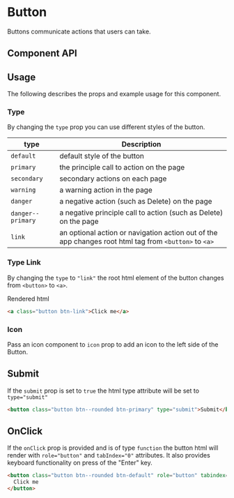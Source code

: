 

# Button

Buttons communicate actions that users can take.

<Canvas>
  <Story id="ui-components-ui-button-button-stories-js--default-story" />
</Canvas>

## Component API

<ArgsTable of={Button} />

## Usage

The following describes the props and example usage for this component.

### Type

By changing the `type` prop you can use different styles of the button.

| type              | Description                                                                                           |
| ----------------- | ----------------------------------------------------------------------------------------------------- |
| `default`         | default style of the button                                                                           |
| `primary`         | the principle call to action on the page                                                              |
| `secondary`       | secondary actions on each page                                                                        |
| `warning`         | a warning action in the page                                                                          |
| `danger`          | a negative action (such as Delete) on the page                                                        |
| `danger--primary` | a negative principle call to action (such as Delete) on the page                                      |
| `link`            | an optional action or navigation action out of the app changes root html tag from `<button>` to `<a>` |

<Canvas>
  <Story id="ui-components-ui-button-button-stories-js--type" />
</Canvas>

### Type Link

By changing the `type` to `"link"` the root html element of the button changes from `<button>` to `<a>`.

Rendered html

```html
<a class="button btn-link">Click me</a>
```

<Canvas>
  <Story id="ui-components-ui-button-button-stories-js--type-link" />
</Canvas>

### Icon

Pass an icon component to `icon` prop to add an icon to the left side of the Button.

<Canvas>
  <Story id="ui-components-ui-button-button-stories-js--icon" />
</Canvas>

## Submit

If the `submit` prop is set to `true` the html type attribute will be set to `type="submit"`

```html
<button class="button btn--rounded btn-primary" type="submit">Submit</button>
```

<Canvas>
  <Story id="ui-components-ui-button-button-stories-js--submit" />
</Canvas>

## OnClick

If the `onClick` prop is provided and is of type `function` the button html will render with `role="button"` and `tabIndex="0"` attributes. It also provides keyboard functionality on press of the "Enter" key.

```html
<button class="button btn--rounded btn-default" role="button" tabindex="0">
  Click me
</button>
```
